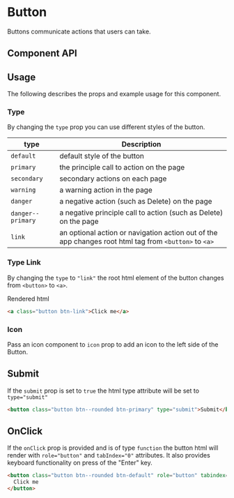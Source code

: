 

# Button

Buttons communicate actions that users can take.

<Canvas>
  <Story id="ui-components-ui-button-button-stories-js--default-story" />
</Canvas>

## Component API

<ArgsTable of={Button} />

## Usage

The following describes the props and example usage for this component.

### Type

By changing the `type` prop you can use different styles of the button.

| type              | Description                                                                                           |
| ----------------- | ----------------------------------------------------------------------------------------------------- |
| `default`         | default style of the button                                                                           |
| `primary`         | the principle call to action on the page                                                              |
| `secondary`       | secondary actions on each page                                                                        |
| `warning`         | a warning action in the page                                                                          |
| `danger`          | a negative action (such as Delete) on the page                                                        |
| `danger--primary` | a negative principle call to action (such as Delete) on the page                                      |
| `link`            | an optional action or navigation action out of the app changes root html tag from `<button>` to `<a>` |

<Canvas>
  <Story id="ui-components-ui-button-button-stories-js--type" />
</Canvas>

### Type Link

By changing the `type` to `"link"` the root html element of the button changes from `<button>` to `<a>`.

Rendered html

```html
<a class="button btn-link">Click me</a>
```

<Canvas>
  <Story id="ui-components-ui-button-button-stories-js--type-link" />
</Canvas>

### Icon

Pass an icon component to `icon` prop to add an icon to the left side of the Button.

<Canvas>
  <Story id="ui-components-ui-button-button-stories-js--icon" />
</Canvas>

## Submit

If the `submit` prop is set to `true` the html type attribute will be set to `type="submit"`

```html
<button class="button btn--rounded btn-primary" type="submit">Submit</button>
```

<Canvas>
  <Story id="ui-components-ui-button-button-stories-js--submit" />
</Canvas>

## OnClick

If the `onClick` prop is provided and is of type `function` the button html will render with `role="button"` and `tabIndex="0"` attributes. It also provides keyboard functionality on press of the "Enter" key.

```html
<button class="button btn--rounded btn-default" role="button" tabindex="0">
  Click me
</button>
```
